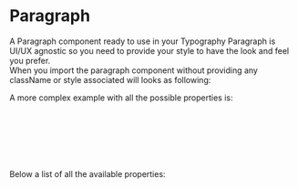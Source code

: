 
<Meta title="DCXLibrary/Typography/Paragraph/Documentation" />

# Paragraph

A Paragraph component ready to use in your Typography
Paragraph is UI/UX agnostic so you need to provide your style to have the look and feel you prefer.  
When you import the paragraph component without providing any className or style associated will looks as following:

<Canvas of={ParagraphStories.Unstyled} />

A more complex example with all the possible properties is:

```js
<Paragraph
  value="This is the content of the paragraph."
  className="my-classname"
  id="para"
  style={{ color:'red' }}
/>
```

Below a list of all the available properties:

<ArgTypes of={ParagraphStories} />
